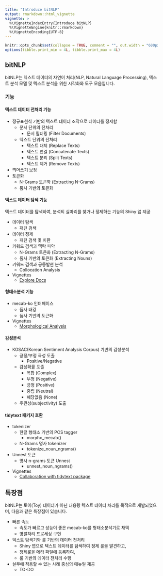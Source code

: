```yaml
---
title: "Introduce bitNLP"
output: rmarkdown::html_vignette
vignette: >
  %\VignetteIndexEntry{Introduce bitNLP}
  %\VignetteEngine{knitr::rmarkdown}
  %\VignetteEncoding{UTF-8}
---
```


```r
knitr::opts_chunk$set(collapse = TRUE, comment = "", out.width = "600px", dpi = 70)
options(tibble.print_min = 4L, tibble.print_max = 4L)
```

## bitNLP

bitNLP는 텍스트 데이터의 자연어 처리(NLP, Natural Language Processing), 텍스트 분석 모델 및 텍스트 분석을 위한 시각화와 도구 모음입니다.

### 기능

#### 텍스트 데이터 전처리 기능

* 정규표현식 기반의 텍스트 데이터 조작으로 데이터를 정제함
  + 문서 단위의 전처리
    +  문서 필터링 (Filter Documents)
  + 텍스트 단위의 전처리
      + 텍스트 대체 (Replace Texts)
      + 텍스트 연결 (Concatenate Texts)
      + 텍스트 분리 (Split Texts)
      + 텍스트 제거 (Remove Texts)
* 띄어쓰기 보정    
* 토큰화 
  + N-Grams 토큰화 (Extracting N-Grams)
  + 품사 기반의 토큰화

#### 텍스트 데이터 탐색 기능

텍스트 데이터를 탐색하여, 분석의 실마리를 찾거나 정제하는 기능의  Shiny 앱 제공

* 데이터 탐색
  + 패턴 검색
* 데이터 정제
  + 패턴 검색 및 치환
* 키워드 검색과 맥락 파악
  + N-Grams 토큰화 (Extracting N-Grams)
  + 품사 기반의 토큰화 (Extracting Nouns)
* 키워드 검색과 공동발현 분석
  + Collocation Analysis

* Vignettes
  + [Explore Docs](https://r2bit.com/bitNLP/articles/explore_docs.html){target='_blank'}

#### 형태소분석 기능

* mecab-ko 인터페이스
  + 품사 태깅
  + 품사 기반의 토큰화
  
* Vignettes
  + [Morphological Analysis](https://r2bit.com/bitNLP/articles/morphology.html){target='_blank'}
  
#### 감성분석

* KOSAC(Korean Sentiment Analysis Corpus) 기반의 감성분석
  + 긍정/부정 극성 도출
      + Positive/Negative
  + 감성확률 도출
      + 복합 (Complex)
      + 부정 (Negative)
      + 긍정 (Positive)
      + 중립 (Neutral)
      + 해당없음 (None)
  + 주관성(subjectivity) 도출  

#### tidytext 패키지 호환

* tokenizer
  + 한글 형태소 기반의 POS tagger
      + morpho_mecab()
  + N-Grams 명사 tokenizer
      + tokenize_noun_ngrams()
* Unnest 토큰
  + 명사 n-grams 토큰 Unnest
      + unnest_noun_ngrams()

* Vignettes
  + [Collaboration with tidytext package](https://r2bit.com/bitNLP/articles/with_tidytext.html){target='_blank'}
  
## 특장점

bitNLP는 토이(Toy) 데이터가 아닌 대용량 텍스트 데이터 처리를 목적으로 개발되었으며, 다음과 같은 특장점이 있습니다.

* 빠른 속도
  + 속도가 빠르고 성능이 좋은 mecab-ko를 형태소분석기로 채택
  + 병렬처리 프로세싱 구현
* 텍스트 탐색기와 룰 기반의 데이터 전처리
  + Shiny 앱으로 텍스트 데이터를 탐색하여 정제 룰을 발견하고,
  + 정제룰을 메타 파일에 등록하여,
  + 룰 기반의 데이터 전처리 수행
* 실무에 적용할 수 있는 사례 중심의 매뉴얼 제공
  + TO-DO
  